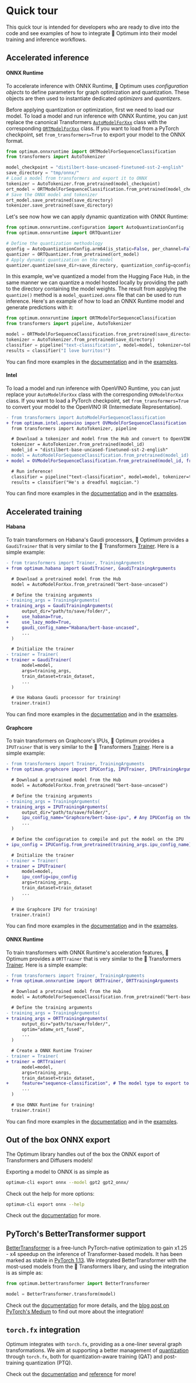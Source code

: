 <!--Copyright 2022 The HuggingFace Team. All rights reserved.

Licensed under the Apache License, Version 2.0 (the "License"); you may not use this file except in compliance with
the License. You may obtain a copy of the License at

http://www.apache.org/licenses/LICENSE-2.0

Unless required by applicable law or agreed to in writing, software distributed under the License is distributed on
an "AS IS" BASIS, WITHOUT WARRANTIES OR CONDITIONS OF ANY KIND, either express or implied. See the License for the
specific language governing permissions and limitations under the License.
-->

# Quick tour

This quick tour is intended for developers who are ready to dive into the code and see examples of how to integrate 🤗 Optimum into their model training and inference workflows.

## Accelerated inference

#### ONNX Runtime

To accelerate inference with ONNX Runtime, 🤗 Optimum uses _configuration objects_ to define parameters for graph optimization and quantization. These objects are then used to instantiate dedicated _optimizers_ and _quantizers_.

Before applying quantization or optimization, first we need to load our model. To load a model and run inference with ONNX Runtime, you can just replace the canonical Transformers [`AutoModelForXxx`](https://huggingface.co/docs/transformers/model_doc/auto#transformers.AutoModel) class with the corresponding [`ORTModelForXxx`](https://huggingface.co/docs/optimum/onnxruntime/package_reference/modeling_ort#optimum.onnxruntime.ORTModel) class. If you want to load from a PyTorch checkpoint, set `from_transformers=True` to export your model to the ONNX format.

```python
from optimum.onnxruntime import ORTModelForSequenceClassification
from transformers import AutoTokenizer

model_checkpoint = "distilbert-base-uncased-finetuned-sst-2-english"
save_directory = "tmp/onnx/"
# Load a model from transformers and export it to ONNX
tokenizer = AutoTokenizer.from_pretrained(model_checkpoint)
ort_model = ORTModelForSequenceClassification.from_pretrained(model_checkpoint, from_transformers=True)
# Save the ONNX model and tokenizer
ort_model.save_pretrained(save_directory)
tokenizer.save_pretrained(save_directory)
```

Let's see now how we can apply dynamic quantization with ONNX Runtime:

```python
from optimum.onnxruntime.configuration import AutoQuantizationConfig
from optimum.onnxruntime import ORTQuantizer

# Define the quantization methodology
qconfig = AutoQuantizationConfig.arm64(is_static=False, per_channel=False)
quantizer = ORTQuantizer.from_pretrained(ort_model)
# Apply dynamic quantization on the model
quantizer.quantize(save_dir=save_directory, quantization_config=qconfig)
```

In this example, we've quantized a model from the Hugging Face Hub, in the same manner we can quantize a model hosted locally by providing the path to the directory containing the model weights. The result from applying the `quantize()` method is a `model_quantized.onnx` file that can be used to run inference. Here's an example of how to load an ONNX Runtime model and generate predictions with it:

```python
from optimum.onnxruntime import ORTModelForSequenceClassification
from transformers import pipeline, AutoTokenizer

model = ORTModelForSequenceClassification.from_pretrained(save_directory, file_name="model_quantized.onnx")
tokenizer = AutoTokenizer.from_pretrained(save_directory)
classifier = pipeline("text-classification", model=model, tokenizer=tokenizer)
results = classifier("I love burritos!")
```

You can find more examples in the [documentation](https://huggingface.co/docs/optimum/onnxruntime/quickstart) and in the [examples](https://github.com/huggingface/optimum/tree/main/examples/onnxruntime).


#### Intel

To load a model and run inference with OpenVINO Runtime, you can just replace your `AutoModelForXxx` class with the corresponding `OVModelForXxx` class.
If you want to load a PyTorch checkpoint, set `from_transformers=True` to convert your model to the OpenVINO IR (Intermediate Representation).

```diff
- from transformers import AutoModelForSequenceClassification
+ from optimum.intel.openvino import OVModelForSequenceClassification
  from transformers import AutoTokenizer, pipeline

  # Download a tokenizer and model from the Hub and convert to OpenVINO format
  tokenizer = AutoTokenizer.from_pretrained(model_id)
  model_id = "distilbert-base-uncased-finetuned-sst-2-english"
- model = AutoModelForSequenceClassification.from_pretrained(model_id)
+ model = OVModelForSequenceClassification.from_pretrained(model_id, from_transformers=True)

  # Run inference!
  classifier = pipeline("text-classification", model=model, tokenizer=tokenizer)
  results = classifier("He's a dreadful magician.")
```

You can find more examples in the [documentation](https://huggingface.co/docs/optimum/intel/inference) and in the [examples](https://github.com/huggingface/optimum-intel/tree/main/examples/openvino).


## Accelerated training

#### Habana

To train transformers on Habana's Gaudi processors, 🤗 Optimum provides a `GaudiTrainer` that is very similar to the 🤗 Transformers [Trainer](https://huggingface.co/docs/transformers/main_classes/trainer). Here is a simple example:

```diff
- from transformers import Trainer, TrainingArguments
+ from optimum.habana import GaudiTrainer, GaudiTrainingArguments

  # Download a pretrained model from the Hub
  model = AutoModelForXxx.from_pretrained("bert-base-uncased")

  # Define the training arguments
- training_args = TrainingArguments(
+ training_args = GaudiTrainingArguments(
      output_dir="path/to/save/folder/",
+     use_habana=True,
+     use_lazy_mode=True,
+     gaudi_config_name="Habana/bert-base-uncased",
      ...
  )

  # Initialize the trainer
- trainer = Trainer(
+ trainer = GaudiTrainer(
      model=model,
      args=training_args,
      train_dataset=train_dataset,
      ...
  )

  # Use Habana Gaudi processor for training!
  trainer.train()
```

You can find more examples in the [documentation](https://huggingface.co/docs/optimum/habana/quickstart) and in the [examples](https://github.com/huggingface/optimum-habana/tree/main/examples).


#### Graphcore

To train transformers on Graphcore's IPUs, 🤗 Optimum provides a `IPUTrainer` that is very similar to the 🤗 Transformers [Trainer](https://huggingface.co/docs/transformers/main_classes/trainer). Here is a simple example:

```diff
- from transformers import Trainer, TrainingArguments
+ from optimum.graphcore import IPUConfig, IPUTrainer, IPUTrainingArguments

  # Download a pretrained model from the Hub
  model = AutoModelForXxx.from_pretrained("bert-base-uncased")

  # Define the training arguments
- training_args = TrainingArguments(
+ training_args = IPUTrainingArguments(
      output_dir="path/to/save/folder/",
+     ipu_config_name="Graphcore/bert-base-ipu", # Any IPUConfig on the Hub or stored locally
      ...
  )

  # Define the configuration to compile and put the model on the IPU
+ ipu_config = IPUConfig.from_pretrained(training_args.ipu_config_name)

  # Initialize the trainer
- trainer = Trainer(
+ trainer = IPUTrainer(
      model=model,
+     ipu_config=ipu_config
      args=training_args,
      train_dataset=train_dataset
      ...
  )

  # Use Graphcore IPU for training!
  trainer.train()
```

You can find more examples in the [documentation](https://huggingface.co/docs/optimum/graphcore/quickstart) and in the [examples](https://github.com/huggingface/optimum-graphcore/tree/main/examples).


#### ONNX Runtime

To train transformers with ONNX Runtime's acceleration features, 🤗 Optimum provides a `ORTTrainer` that is very similar to the 🤗 Transformers [Trainer](https://huggingface.co/docs/transformers/main_classes/trainer). Here is a simple example:

```diff
- from transformers import Trainer, TrainingArguments
+ from optimum.onnxruntime import ORTTrainer, ORTTrainingArguments

  # Download a pretrained model from the Hub
  model = AutoModelForSequenceClassification.from_pretrained("bert-base-uncased")

  # Define the training arguments
- training_args = TrainingArguments(
+ training_args = ORTTrainingArguments(
      output_dir="path/to/save/folder/",
      optim="adamw_ort_fused",
      ...
  )

  # Create a ONNX Runtime Trainer
- trainer = Trainer(
+ trainer = ORTTrainer(
      model=model,
      args=training_args,
      train_dataset=train_dataset,
+     feature="sequence-classification", # The model type to export to ONNX
      ...
  )

  # Use ONNX Runtime for training!
  trainer.train()
```

You can find more examples in the [documentation](https://huggingface.co/docs/optimum/onnxruntime/usage_guides/trainer) and in the [examples](https://github.com/huggingface/optimum/tree/main/examples/onnxruntime/training).

## Out of the box ONNX export

The Optimum library handles out of the box the ONNX export of Transformers and Diffusers models!

Exporting a model to ONNX is as simple as

```bash
optimum-cli export onnx --model gpt2 gpt2_onnx/
```

Check out the help for more options:

```bash
optimum-cli export onnx --help
```

Check out the [documentation](https://huggingface.co/docs/optimum/exporters/onnx/usage_guides/export_a_model) for more.

## PyTorch's BetterTransformer support

[BetterTransformer](https://pytorch.org/blog/a-better-transformer-for-fast-transformer-encoder-inference/) is a free-lunch PyTorch-native optimization to gain x1.25 - x4 speedup on the inference of Transformer-based models. It has been marked as stable in [PyTorch 1.13](https://pytorch.org/blog/PyTorch-1.13-release/). We integrated BetterTransformer with the most-used models from the 🤗 Transformers libary, and using the integration is as simple as:

```python
from optimum.bettertransformer import BetterTransformer

model = BetterTransformer.transform(model)
```

Check out the [documentation](https://huggingface.co/docs/optimum/bettertransformer/overview) for more details, and the [blog post on PyTorch's Medium](https://medium.com/pytorch/bettertransformer-out-of-the-box-performance-for-huggingface-transformers-3fbe27d50ab2) to find out more about the integration!

## `torch.fx` integration

Optimum integrates with `torch.fx`, providing as a one-liner several graph transformations. We aim at supporting a better management of [quantization](https://huggingface.co/docs/optimum/concept_guides/quantization) through `torch.fx`, both for quantization-aware training (QAT) and post-training quantization (PTQ).

Check out the [documentation](https://huggingface.co/docs/optimum/torch_fx/usage_guides/optimization) and [reference](https://huggingface.co/docs/optimum/torch_fx/package_reference/optimization) for more!
